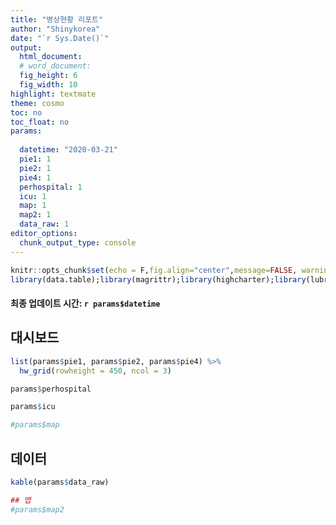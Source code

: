 ```yaml
---
title: "병상현황 리포트"
author: "Shinykorea"
date: "`r Sys.Date()`"
output:
  html_document:
  # word_document:
  fig_height: 6
  fig_width: 10
highlight: textmate
theme: cosmo
toc: no
toc_float: no
params:
  
  datetime: "2020-03-21"
  pie1: 1
  pie2: 1
  pie4: 1
  perhospital: 1
  icu: 1
  map: 1
  map2: 1
  data_raw: 1
editor_options: 
  chunk_output_type: console
---
```

  
  <style>
p {line-height: 2.5em;}
pre, code {white-space:pre !important; overflow-x:scroll !important}
body .main-container {
  margin-left: 0;
  margin-right: auto;
}
</style>


  
  
```r
knitr::opts_chunk$set(echo = F,fig.align="center",message=FALSE, warning=FALSE,fig.width = 15,cache=F,dpi=300)
library(data.table);library(magrittr);library(highcharter);library(lubridate)
```


#### 최종 업데이트 시간: `r params$datetime`



## 대시보드 

```r
list(params$pie1, params$pie2, params$pie4) %>% 
  hw_grid(rowheight = 450, ncol = 3)  

params$perhospital

params$icu

#params$map

```

## 데이터

```r
kable(params$data_raw)
```



```r
## 맵
#params$map2
```